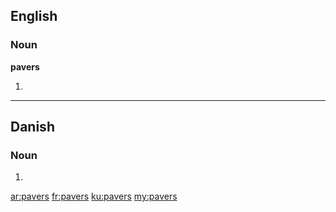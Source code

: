 ==English==

===Noun===
'''pavers'''

# {{plural of|paver}}

----

==Danish==

===Noun===
{{head|da|noun form|g=c}}

# {{form of|genitive plural indefinite|pave|lang=da}}

[[ar:pavers]]
[[fr:pavers]]
[[ku:pavers]]
[[my:pavers]]